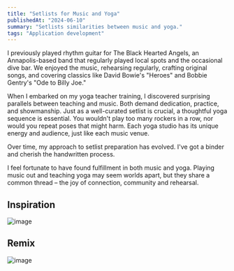 ```yaml
---
title: "Setlists for Music and Yoga"
publishedAt: "2024-06-10"
summary: "Setlists similarities between music and yoga."
tags: "Application development"
---
```


I previously played rhythm guitar for The Black Hearted Angels, an Annapolis-based band that regularly played local spots 
and the occasional dive bar. We enjoyed the music, rehearsing regularly, crafting original songs, and covering classics 
like David Bowie's "Heroes" and Bobbie Gentry's "Ode to Billy Joe."

When I embarked on my yoga teacher training, I discovered surprising parallels between teaching and music. Both demand 
dedication, practice, and showmanship. Just as a well-curated setlist is crucial, a thoughtful yoga sequence is 
essential. You wouldn't play too many rockers in a row, nor would you repeat poses that might harm. Each yoga 
studio has its unique energy and audience, just like each music venue.

Over time, my approach to setlist preparation has evolved. I've got a binder and cherish the handwritten process. 

I feel fortunate to have found fulfillment in both music and yoga. Playing music out and teaching yoga may seem worlds 
apart, but they share a common thread – the joy of connection, community and rehearsal.

## Inspiration 

![image](/photos/bruce-setlist.png)

## Remix

![image](/photos/yoga-setlist.png)
